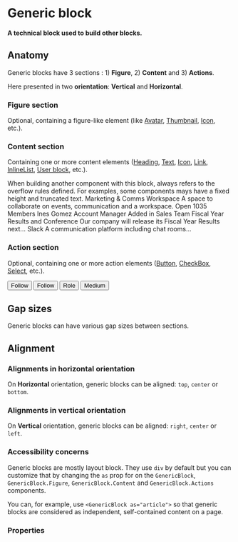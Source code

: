 
# Generic block

**A technical block used to build other blocks.**

## Anatomy

Generic blocks have 3 sections : 1) **Figure**, 2) **Content** and 3) **Actions**.

Here presented in two **orientation**: **Vertical** and **Horizontal**.

<DemoBlock orientation="horizontal" vAlign="space-evenly">
    <GenericBlock orientation="vertical" vAlign="center">
        <GenericBlock.Figure>
            <Placeholder name="1" height={64} width={64} />
        </GenericBlock.Figure>
        <GenericBlock.Content>
            <Placeholder name="2" height={52} width={104} />
        </GenericBlock.Content>
        <GenericBlock.Actions>
            <Placeholder name="3" width={80} />
        </GenericBlock.Actions>
    </GenericBlock>
    <GenericBlock orientation="horizontal">
        <GenericBlock.Figure>
            <Placeholder name="1" />
        </GenericBlock.Figure>
        <GenericBlock.Content>
            <Placeholder name="2" width={122} />
        </GenericBlock.Content>
        <GenericBlock.Actions>
            <Placeholder name="3" width={80} textAlign="right" />
        </GenericBlock.Actions>
    </GenericBlock>
</DemoBlock>

### Figure section

Optional, containing a figure-like element (like [Avatar](/product/components/avatar/), [Thumbnail](/product/components/thumbnail/), [Icon](/product/components/icon/), etc.).

<DemoBlock orientation="horizontal" hAlign="bottom" vAlign="space-evenly">
    <GenericBlock as="article" orientation="vertical" vAlign="center">
        <GenericBlock.Figure>
            <Avatar image="/demo-assets/persona.png" alt="Emmitt O Lum. Profile Photo" size="l" />
        </GenericBlock.Figure>
        <GenericBlock.Content>
            <Placeholder name="2" height={52} width={104} />
        </GenericBlock.Content>
        <GenericBlock.Actions>
            <Placeholder name="3" width={80} />
        </GenericBlock.Actions>
    </GenericBlock>
    <GenericBlock as="article" orientation="vertical" vAlign="center">
        <GenericBlock.Figure>
            <Thumbnail image="/demo-assets/landscape3.jpg" alt="Book" variant="rounded" size="xl" />
        </GenericBlock.Figure>
        <GenericBlock.Content>
            <Placeholder name="2" height={52} width={104} />
        </GenericBlock.Content>
        <GenericBlock.Actions>
            <Placeholder name="3" width={80} />
        </GenericBlock.Actions>
    </GenericBlock>
    <GenericBlock as="article" orientation="vertical" vAlign="center">
        <GenericBlock.Figure>
            <Icon icon={mdiPlus} size="l" hasShape />
        </GenericBlock.Figure>
        <GenericBlock.Content>
            <Placeholder name="2" height={52} width={104} />
        </GenericBlock.Content>
        <GenericBlock.Actions>
            <Placeholder name="3" width={80} />
        </GenericBlock.Actions>
    </GenericBlock>
</DemoBlock>

### Content section

Containing one or more content elements ([Heading](/product/components/heading/), [Text](/product/components/text/), [Icon](/product/components/icon/), [Link](/product/components/link), [InlineList](/product/components/inline-list/), [User block](/product/components/user-block/), etc.).

<Message kind="warning" hasBackground>
    When building another component with this block, always refers to the overflow rules defined.
    For examples, some components mays have a fixed height and truncated text.
</Message>

<DemoBlock orientation="vertical" gap="huge" vAlign="center" hAlign="bottom">
    <GenericBlock as="article" orientation="horizontal" style={{ width: 494 }}>
        <GenericBlock.Figure>
            <Placeholder name="1" height={64} width={64} />
        </GenericBlock.Figure>
        <GenericBlock.Content>
            <Heading as="h2" typography="subtitle2">
                Marketing & Comms Workspace
            </Heading>
            <Text as="p" truncate typography="body1" color="dark-L2">
                A space to collaborate on events, communication and a workspace.
            </Text>
            <InlineList typography="body1" color="dark-L2">
                <Text as="span">
                    <Icon icon={mdiEarth} /> Open
                </Text>
                <Text as="span">1035 Members</Text>
            </InlineList>
        </GenericBlock.Content>
        <GenericBlock.Actions hAlign="center">
            <Placeholder name="3" width={80} textAlign="right" />
        </GenericBlock.Actions>
    </GenericBlock>
    <GenericBlock as="article" orientation="horizontal" style={{ width: 450 }}>
        <GenericBlock.Figure>
            <Placeholder name="1" />
        </GenericBlock.Figure>
        <GenericBlock.Content>
            <Heading as="h2" typography="subtitle1">
                Ines Gomez
            </Heading>
            <InlineList typography="body1" color="dark-L2">
                <Text as="span">Account Manager</Text>
                <Text as="span">
                    Added in <Link href="#">Sales Team</Link>
                </Text>
            </InlineList>
        </GenericBlock.Content>
        <GenericBlock.Actions hAlign="center">
            <Placeholder name="3" width={72} textAlign="right" />
        </GenericBlock.Actions>
    </GenericBlock>
</DemoBlock>

<DemoBlock orientation="horizontal" vAlign="space-evenly">
    <GenericBlock as="article" orientation="vertical" vAlign="center" gap="big" style={{ maxWidth: 216 }}>
        <GenericBlock.Figure>
            <Placeholder name="2" height={154} width={216} />
        </GenericBlock.Figure>
        <GenericBlock.Content className="lumx-spacing-padding-horizontal-big" vAlign="left" gap="tiny">
            <UserBlock name="Emmitt O. Lum" avatarProps={{ image: '/demo-assets/persona.png' }} size="s" />
            <Heading as="h2" typography="subtitle2">
                Fiscal Year Results and Conference
            </Heading>
            <Text as="p" typography="body1" color="dark-L2">
                Our company will release its Fiscal Year Results next…
            </Text>
        </GenericBlock.Content>
    </GenericBlock>
    <GenericBlock as="article" orientation="vertical" vAlign="center" style={{ maxWidth: 184 }}>
        <GenericBlock.Figure>
            <Placeholder name="1" height={64} width={64} />
        </GenericBlock.Figure>
        <GenericBlock.Content>
            <Heading as="h2" typography="subtitle2">
                Slack
            </Heading>
            <Text as="p" typography="body1" color="dark-L2">
                A communication platform including chat rooms…
            </Text>
        </GenericBlock.Content>
        <GenericBlock.Actions>
            <Placeholder name="3" width={80} />
        </GenericBlock.Actions>
    </GenericBlock>
</DemoBlock>

### Action section

Optional, containing one or more action elements ([Button](/product/components/button), [CheckBox](/product/components/check-box), [Select](/product/components/select), etc.).

<DemoBlock orientation="horizontal" vAlign="space-evenly">
    <GenericBlock as="article" orientation="vertical" vAlign="center">
        <GenericBlock.Figure>
            <Placeholder name="1" />
        </GenericBlock.Figure>
        <GenericBlock.Content>
            <Placeholder name="2" height={52} width={104} />
        </GenericBlock.Content>
        <GenericBlock.Actions>
            <Button emphasis="medium" size="m" leftIcon={mdiStarOutline}>
                Follow
            </Button>
        </GenericBlock.Actions>
    </GenericBlock>
    <GenericBlock as="article" orientation="vertical" vAlign="center">
        <GenericBlock.Figure>
            <Placeholder name="1" width={64} height={64} />
        </GenericBlock.Figure>
        <GenericBlock.Content>
            <Placeholder name="2" height={52} width={104} />
        </GenericBlock.Content>
        <GenericBlock.Actions>
            <Button emphasis="medium" size="s">
                Follow
            </Button>
        </GenericBlock.Actions>
    </GenericBlock>
</DemoBlock>

<DemoBlock orientation="vertical" gap="huge" vAlign="center" hAlign="bottom">
    <GenericBlock as="article" orientation="horizontal" style={{ maxWidth: 517 }} gap="medium">
        <GenericBlock.Figure>
            <Placeholder name="1" />
        </GenericBlock.Figure>
        <GenericBlock.Content>
            <Placeholder name="2" textAlign="left" width={244} />
        </GenericBlock.Content>
        <GenericBlock.Actions hAlign="center" gap="tiny">
            <Button emphasis="medium" size="m" rightIcon={mdiMenuDown}>
                Role
            </Button>
            <Button emphasis="medium" size="m" leftIcon={mdiClose}>
                Medium
            </Button>
        </GenericBlock.Actions>
    </GenericBlock>
    <GenericBlock as="article" orientation="horizontal" style={{ maxWidth: 424, width: '100%' }} gap="medium">
        <GenericBlock.Figure>
            <Placeholder name="1" height={64} width={64} />
        </GenericBlock.Figure>
        <GenericBlock.Content>
            <Placeholder name="2" textAlign="left" height={64} width="100%" />
        </GenericBlock.Content>
        <GenericBlock.Actions hAlign="center">
            <Checkbox isDisabled inputProps={{ 'aria-label': 'Select row' }} />
        </GenericBlock.Actions>
    </GenericBlock>
</DemoBlock>

## Gap sizes

Generic blocks can have various gap sizes between sections.

<DemoBlock orientation="horizontal" vAlign="space-evenly" demo="sizes" />

## Alignment

### Alignments in horizontal orientation

On **Horizontal** orientation, generic blocks can be aligned: `top`, `center` or `bottom`.

<DemoBlock orientation="horizontal" vAlign="space-evenly" demo="horizontal-alignment" />

### Alignments in vertical orientation

On **Vertical** orientation, generic blocks can be aligned: `right`, `center` or `left`.

<DemoBlock orientation="horizontal" vAlign="space-evenly" demo="vertical-alignment" />

### Accessibility concerns

Generic blocks are mostly layout block. They use `div` by default but you can customize that by changing the `as` prop for on the `GenericBlock`, `GenericBlock.Figure`, `GenericBlock.Content` and `GenericBlock.Actions` components.

You can, for example, use `<GenericBlock as="article">` so that generic blocks are considered as independent, self-contained content on a page.

### Properties

<PropTable component="GenericBlock" />
